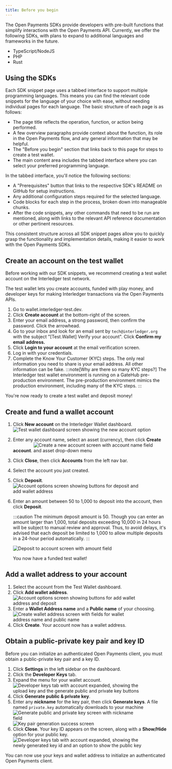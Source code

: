 ```yaml
---
title: Before you begin
---
```



The Open Payments SDKs provide developers with pre-built functions that simplify interactions with the Open Payments API. Currently, we offer the following SDKs, with plans to expand to additional languages and frameworks in the future.

- <LinkOut href='https://github.com/interledger/open-payments-node'>
    TypeScript/NodeJS
  </LinkOut>
- <LinkOut href='https://github.com/interledger/open-payments-php'>PHP</LinkOut>
- <LinkOut href='https://github.com/interledger/open-payments-rust'>
    Rust
  </LinkOut>

## Using the SDKs

Each SDK snippet page uses a tabbed interface to support multiple programming languages. This means you can find the relevant code snippets for the language of your choice with ease, without needing individual pages for each language. The basic structure of each page is as follows:

- The page title reflects the operation, function, or action being performed.
- A few overview paragraphs provide context about the function, its role in the Open Payments flow, and any general information that may be helpful.
- The "Before you begin" section that links back to this page for steps to create a test wallet.
- The main content area includes the tabbed interface where you can select your preferred programming language.

In the tabbed interface, you'll notice the following sections:

- A "Prerequisites" button that links to the respective SDK's README on GitHub for setup instructions.
- Any additional configuration steps required for the selected language.
- Code blocks for each step in the process, broken down into manageable chunks.
- After the code snippets, any other commands that need to be run are mentioned, along with links to the relevant API reference documentation or other pertinent resources.

This consistent structure across all SDK snippet pages allow you to quickly grasp the functionality and implementation details, making it easier to work with the Open Payments SDKs.

## Create an account on the test wallet

Before working with our SDK snippets, we recommend creating a <LinkOut href='https://wallet.interledger-test.dev/'>test wallet account</LinkOut> on the Interledger test network.

The test wallet lets you create accounts, funded with play money, and developer keys for making Interledger transactions via the Open Payments APIs.

1. Go to <LinkOut href="https://wallet.interledger-test.dev">wallet.interledger-test.dev</LinkOut>.
2. Click **Create account** at the bottom-right of the screen.
3. Enter your email address, a strong password, then confirm the password. Click the arrowhead.
4. Go to your inbox and look for an email sent by `tech@interledger.org` with the subject "[Test.Wallet] Verify your account". Click **Confirm my email address.**
5. Click **Login to your account** at the email verification screen.
6. Log in with your credentials.
7. Complete the Know Your Customer (KYC) steps. The only real information you need to share is your email address. All other information can be fake.
   :::note[Why are there so many KYC steps?]
   The Interledger test wallet environment is running on a GateHub pre-production environment. The pre-production environment mimics the production environment, including many of the <LinkOut href="https://support.gatehub.net/hc/en-us/articles/360021131234-KYC-requirements-for-account-verification">KYC steps</LinkOut>.
   :::

You're now ready to create a test wallet and deposit money!

## Create and fund a wallet account

1. Click **New account** on the Interledger Wallet dashboard.
   <img
     src='/img/snippets/tw-dashboard.png'
     alt='Test wallet dashboard screen showing the new account option'
     class='img-outline'
     style='max-width:500px'
   />
2. Enter any account name, select an asset (currency), then click **Create account**.
   <img
     src='/img/snippets/tw-create-acct.png'
     alt='Create a new account screen with account name field and asset drop-down menu'
     class='img-outline'
     style='max-width:400px'
   />
3. Click **Close**, then click **Accounts** from the left nav bar.
4. Select the account you just created.
5. Click **Deposit**.
   <img
     src='/img/snippets/tw-acct-options.png'
     alt='Account options screen showing buttons for deposit and add wallet address'
     class='img-outline'
     style='max-width:400px'
   />
6. Enter an amount between 50 to 1,000 to deposit into the account, then click **Deposit**.

   :::caution
   The minimum deposit amount is 50. Though you can enter an amount larger than 1,000, total deposits exceeding 10,000 in 24 hours will be subject to manual review and approval. Thus, to avoid delays, it's advised that each deposit be limited to 1,000 to allow multiple deposits in a 24-hour period automatically.
   :::

   <img
     src='/img/snippets/tw-deposit.png'
     alt='Deposit to account screen with amount field'
     class='img-outline'
     style='max-width:400px'
   />

   You now have a funded test wallet!

## Add a wallet address to your account

1. Select the account from the Test Wallet dashboard.
2. Click **Add wallet address**.
   <img
     src='/img/snippets/tw-acct-options.png'
     alt='Account options screen showing buttons for add wallet address and deposit'
     class='img-outline'
     style='max-width:400px'
   />
3. Enter a **Wallet Address name** and a **Public name** of your choosing.
   <img
     src='/img/snippets/tw-create-wallet-address.png'
     alt='Create wallet address screen with fields for wallet address name and public name'
     class='img-outline'
     style='max-width:400px'
   />
4. Click **Create**. Your account now has a wallet address.

## Obtain a public-private key pair and key ID

Before you can initialize an authenticated Open Payments client, you must obtain a public-private key pair and a key ID.

1. Click **Settings** in the left sidebar on the dashboard.
2. Click the **Developer Keys** tab.
3. Expand the menu for your wallet account.
   <img
     src='/img/snippets/tw-dev-keys-tab.png'
     alt='Developer keys tab with account expanded, showing the upload key and the generate public and private key buttons'
     class='img-outline'
     style='max-width:400px'
   />
4. Click **Generate public & private key**.
5. Enter any **nickname** for the key pair, then click **Generate keys**. A file named `private.key` automatically downloads to your machine
   <img
     src='/img/snippets/tw-generate-key-pair.png'
     alt='Generate public and private key screen with nickname field'
     class='img-outline'
     style='max-width:400px'
   />
   <img
     src='/img/snippets/tw-key-pair-success.png'
     alt='Key pair generation success screen'
     class='img-outline'
     style='max-width:400px'
   />
6. Click **Close**. Your key ID appears on the screen, along with a **Show/Hide** option for your public key.
   <img
     src='/img/snippets/tw-key-id.png'
     alt='Developer keys tab with account expanded, showing the newly generated key id and an option to show the public key'
     class='img-outline'
     style='max-width:400px'
   />

You can now use your keys and wallet address to initialize an authenticated Open Payments client.

